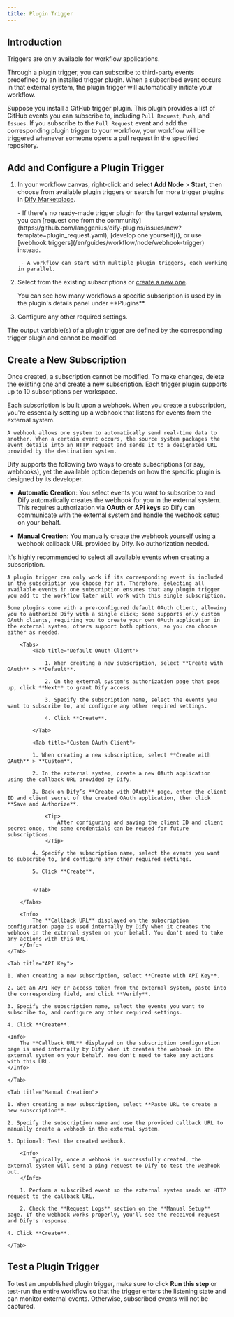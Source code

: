 ```yaml
---
title: Plugin Trigger
---
```


## Introduction

<Info>
    Triggers are only available for workflow applications.
</Info>

Through a plugin trigger, you can subscribe to third-party events predefined by an installed trigger plugin. When a subscribed event occurs in that external system, the plugin trigger will automatically initiate your workflow.

Suppose you install a GitHub trigger plugin. This plugin provides a list of GitHub events you can subscribe to, including `Pull Request`, `Push`, and `Issues`. If you subscribe to the `Pull Request` event and add the corresponding plugin trigger to your workflow, your workflow will be triggered whenever someone opens a pull request in the specified repository.

## Add and Configure a Plugin Trigger

1. In your workflow canvas, right-click and select **Add Node** > **Start**, then choose from available plugin triggers or search for more trigger plugins in [Dify Marketplace]().

    <Tip>
        - If there's no ready-made trigger plugin for the target external system, you can [request one from the community](https://github.com/langgenius/dify-plugins/issues/new?template=plugin_request.yaml), [develop one yourself](), or use [webhook triggers](/en/guides/workflow/node/webhook-trigger) instead.

        - A workflow can start with multiple plugin triggers, each working in parallel.
    </Tip>

2. Select from the existing subscriptions or [create a new one](/en/guides/workflow/node/plugin-trigger#create-a-new-subscription).

    <Tip>
        You can see how many workflows a specific subscription is used by in the plugin's details panel under **Plugins**.
    </Tip>

3. Configure any other required settings.

<Info>
    The output variable(s) of a plugin trigger are defined by the corresponding trigger plugin and cannot be modified.
</Info>

## Create a New Subscription

<Note>
    Once created, a subscription cannot be modified. To make changes, delete the existing one and create a new subscription. 
</Note>

<Info>
    Each trigger plugin supports up to 10 subscriptions per workspace.
</Info>

Each subscription is built upon a webhook. When you create a subscription, you're essentially setting up a webhook that listens for events from the external system. 

<Accordion title="What is a webhook?">

    A webhook allows one system to automatically send real-time data to another. When a certain event occurs, the source system packages the event details into an HTTP request and sends it to a designated URL provided by the destination system.

</Accordion>

Dify supports the following two ways to create subscriptions (or say, webhooks), yet the available option depends on how the specific plugin is designed by its developer.

- **Automatic Creation**: You select events you want to subscribe to and Dify automatically creates the webhook for you in the external system. This requires authorization via **OAuth** or **API keys** so Dify can communicate with the external system and handle the webhook setup on your behalf.

- **Manual Creation**: You manually create the webhook yourself using a webhook callback URL provided by Dify. No authorization needed.

<Note>
    It's highly recommended to select all available events when creating a subscription.
    
    A plugin trigger can only work if its corresponding event is included in the subscription you choose for it. Therefore, selecting all available events in one subscription ensures that any plugin trigger you add to the workflow later will work with this single subscription. 
</Note>


<Tabs>
    <Tab title="OAuth">

    Some plugins come with a pre-configured default OAuth client, allowing you to authorize Dify with a single click; some supports only custom OAuth clients, requiring you to create your own OAuth application in the external system; others support both options, so you can choose either as needed.

        <Tabs>
            <Tab title="Default OAuth Client">

                1. When creating a new subscription, select **Create with OAuth** > **Default**.

                2. On the external system's authorization page that pops up, click **Next** to grant Dify access.

                3. Specify the subscription name, select the events you want to subscribe to, and configure any other required settings.

                4. Click **Create**.

            </Tab>

            <Tab title="Custom OAuth Client">

            1. When creating a new subscription, select **Create with OAuth** > **Custom**.

            2. In the external system, create a new OAuth application using the callback URL provided by Dify.

            3. Back on Dify’s **Create with OAuth** page, enter the client ID and client secret of the created OAuth application, then click **Save and Authorize**.

                <Tip>
                    After configuring and saving the client ID and client secret once, the same credentials can be reused for future subscriptions.
                </Tip>

            4. Specify the subscription name, select the events you want to subscribe to, and configure any other required settings.

            5. Click **Create**.


            </Tab>

        </Tabs>

        <Info>
            The **Callback URL** displayed on the subscription configuration page is used internally by Dify when it creates the webhook in the external system on your behalf. You don't need to take any actions with this URL.
        </Info>
    </Tab>

    <Tab title="API Key">

    1. When creating a new subscription, select **Create with API Key**.

    2. Get an API key or access token from the external system, paste into the corresponding field, and click **Verify**.

    3. Specify the subscription name, select the events you want to subscribe to, and configure any other required settings.

    4. Click **Create**.

    <Info>
        The **Callback URL** displayed on the subscription configuration page is used internally by Dify when it creates the webhook in the external system on your behalf. You don't need to take any actions with this URL.
    </Info>
    
    </Tab>

    <Tab title="Manual Creation">

    1. When creating a new subscription, select **Paste URL to create a new subscription**.

    2. Specify the subscription name and use the provided callback URL to manually create a webhook in the external system. 

    3. Optional: Test the created webhook.

        <Info>
            Typically, once a webhook is successfully created, the external system will send a ping request to Dify to test the webhook out.
        </Info>
    
        1. Perform a subscribed event so the external system sends an HTTP request to the callback URL.

        2. Check the **Request Logs** section on the **Manual Setup** page. If the webhook works properly, you'll see the received request and Dify's response.

    4. Click **Create**.

    </Tab>

</Tabs>

## Test a Plugin Trigger

To test an unpublished plugin trigger, make sure to click **Run this step** or test-run the entire workflow so that the trigger enters the listening state and can monitor external events. Otherwise, subscribed events will not be captured.
